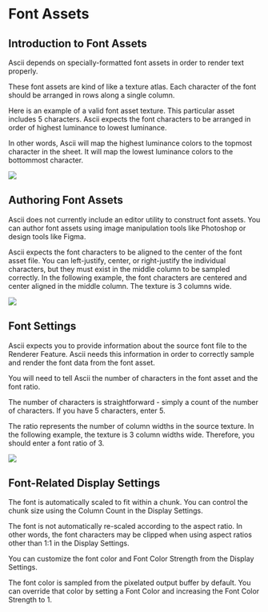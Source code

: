 Font Assets
===========

Introduction to Font Assets
---------------------------

Ascii depends on specially-formatted font assets in order to render text properly.

These font assets are kind of like a texture atlas. Each character of the font should be arranged in rows along a single column.

Here is an example of a valid font asset texture. This particular asset includes 5 characters. Ascii expects the font characters to be arranged in order of highest luminance to lowest luminance.

In other words, Ascii will map the highest luminance colors to the topmost character in the sheet. It will map the lowest luminance colors to the bottommost character.

![](/img/ascii/font-assets/montserrat.png)

Authoring Font Assets
---------------------

Ascii does not currently include an editor utility to construct font assets. You can author font assets using image manipulation tools like Photoshop or design tools like Figma.

Ascii expects the font characters to be aligned to the center of the font asset file. You can left-justify, center, or right-justify the individual characters, but they must exist in the middle column to be sampled correctly. In the following example, the font characters are centered and center aligned in the middle column. The texture is 3 columns wide.

![](/img/ascii/font-assets/gloria.png)

Font Settings
-------------

Ascii expects you to provide information about the source font file to the Renderer Feature. Ascii needs this information in order to correctly sample and render the font data from the font asset.

You will need to tell Ascii the number of characters in the font asset and the font ratio.

The number of characters is straightforward - simply a count of the number of characters. If you have 5 characters, enter 5.

The ratio represents the number of column widths in the source texture. In the following example, the texture is 3 column widths wide. Therefore, you should enter a font ratio of 3.

![](/img/ascii/font-assets/share-tech-mono.png)

Font-Related Display Settings
-----------------------------

The font is automatically scaled to fit within a chunk. You can control the chunk size using the Column Count in the Display Settings.

The font is not automatically re-scaled according to the aspect ratio. In other words, the font characters may be clipped when using aspect ratios other than 1:1 in the Display Settings.

You can customize the font color and Font Color Strength from the Display Settings.

The font color is sampled from the pixelated output buffer by default. You can override that color by setting a Font Color and increasing the Font Color Strength to 1.
